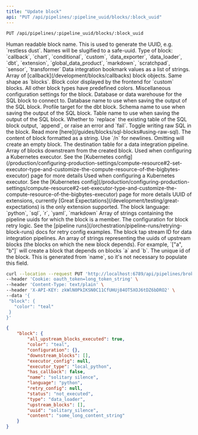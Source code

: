 ```yaml
---
title: "Update block"
api: "PUT /api/pipelines/:pipeline_uuid/blocks/:block_uuid"
---
```

`PUT /api/pipelines/:pipeline_uuid/blocks/:block_uuid`

<ParamField query="name" type="string" required>
  Human readable block name. This is used to generate the UUID, e.g. `restless dust`. Names will be slugified to a safe-uuid.
</ParamField>
<ParamField query="type" type="string" required>
  Type of block:
  `callback`, `chart`, `conditional`, `custom`, `data_exporter`, `data_loader`, `dbt`, `extension`, `global_data_product`, `markdown`, `scratchpad`, `sensor`, `transformer`
</ParamField>
<ParamField query="bookmark_values" type="[string]">
  Data integration bookmark values as a list of strings.
</ParamField>
<ParamField query="callback_blocks" type="[string]">
  Array of [callback](/development/blocks/callbacks) block objects. Same shape as `blocks`.
</ParamField>
<ParamField query="color" type="string">
  Block color displayed by the frontend for `custom` blocks. All other block types have predefined colors.
</ParamField>
<ResponseField name="configuration" type="object">
    Miscellaneous configuration settings for the block.
    <Expandable title="properties">
    <ResponseField name="data_provider" type="string">
      Database or data warehouse for the SQL block to connect to.
    </ResponseField>
    <ResponseField name="data_provider_database" type="string">
      Database name to use when saving the output of the SQL block.
    </ResponseField>
    <ResponseField name="data_provider_profile" type="string">
      Profile target for the dbt block.
    </ResponseField>
    <ResponseField name="data_provider_schema" type="string">
      Schema name to use when saving the output of the SQL block.
    </ResponseField>
    <ResponseField name="data_provider_table" type="string">
      Table name to use when saving the output of the SQL block.
    </ResponseField>
    <ResponseField name="export_write_policy" type="string">
      Whether to `replace` the existing table of the SQL block output, `append`, or
      raise an error and `fail`.
    </ResponseField>
    <ResponseField name="use_raw_sql" type="string">
      Toggle writing raw SQL in the block. Read more [here](/guides/blocks/sql-blocks#using-raw-sql).
    </ResponseField>
    </Expandable>
  </ResponseField>
<ParamField query="content" type="string">
  The content of block formatted as a string. Use `/n` for newlines. Omitting will create an empty block.
</ParamField>
<ParamField query="destination_table" type="string">
  The destination table for a data integration pipeline.
</ParamField>
<ParamField query="downstream_blocks" type="[string]">
  Array of blocks downstream from the created block.
</ParamField>
<ParamField query="executor_config" type="object">
  Used when configuring a Kubernetes executor. See the [Kubernetes config](/production/configuring-production-settings/compute-resource#2-set-executor-type-and-customize-the-compute-resource-of-the-bigbytes-executor) page for more details
</ParamField>
<ParamField query="executor_type" type="string">
  Used when configuring a Kubernetes executor. See the [Kubernetes config](/production/configuring-production-settings/compute-resource#2-set-executor-type-and-customize-the-compute-resource-of-the-bigbytes-executor) page for more details
</ParamField>
<ParamField query="extension_uuid" type="string">
  UUID of extensions, currently [Great Expectations](/development/testing/great-expectations) is the only extension supported.
</ParamField>
<ParamField query="language" type="string">
  The block language:
  `python`, `sql`, `r`, `yaml`, `markdown`
</ParamField>

<ParamField query="pipelines" type="[string]">
  Array of strings containing the pipeline uuids for which the block is a member.
</ParamField>
<ParamField query="retry_config" type="object">
  The configuration for block retry logic. See the [pipeline runs](/orchestration/pipeline-runs/retrying-block-runs) docs for retry config examples.
</ParamField>
<ParamField query="tap_stream_id" type="string">
  The block tap stream ID for data integration pipelines.
</ParamField>
<ParamField query="upstream_blocks" type="[string]">
  An array of strings representing the uuids of upstream blocks (the blocks on which the new block depends). For example, `["a", "b"]` will create a block that depends on blocks `a` and `b`.
</ParamField>
<ParamField query="uuid" type="string">
  The unique id of the block. This is generated from `name`, so it's not necessary to populate this field.
</ParamField>

<RequestExample>

```bash Request
curl --location --request PUT 'http://localhost:6789/api/pipelines/broken_wave/blocks/solitary_silence' \
--header 'Cookie: oauth_token=long_token_string' \
--header 'Content-Type: text/plain' \
--header 'X-API-KEY: zkWlN0PkIKSN0C11CfUHUj84OT5XOJ6tDZ6bDRO2' \
--data '{
 "block": {
   "color": "teal"
 }
}'
```

</RequestExample>
<ResponseExample>

```json Response
{
    "block": {
        "all_upstream_blocks_executed": true,
        "color": "teal",
        "configuration": {},
        "downstream_blocks": [],
        "executor_config": null,
        "executor_type": "local_python",
        "has_callback": false,
        "name": "solitary silence",
        "language": "python",
        "retry_config": null,
        "status": "not_executed",
        "type": "data_loader",
        "upstream_blocks": [],
        "uuid": "solitary_silence",
        "content": "some_long_content_string"
    }
}
```

</ResponseExample>
